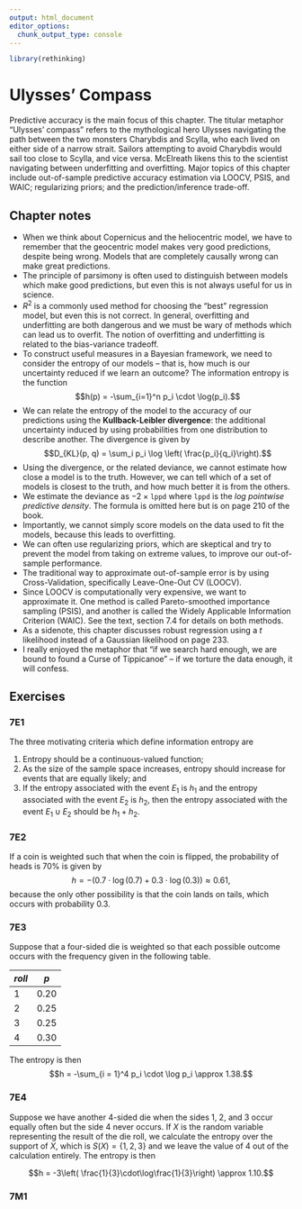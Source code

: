 ```yaml
---
output: html_document
editor_options: 
  chunk_output_type: console
---
```


```r
library(rethinking)
```

# Ulysses' Compass

Predictive accuracy is the main focus of this chapter. The titular metaphor
"Ulysses' compass" refers to the mythological hero Ulysses navigating the
path between the two monsters Charybdis and Scylla, who each lived on
either side of a narrow strait. Sailors attempting to avoid Charybdis would
sail too close to Scylla, and vice versa. McElreath likens this to the scientist
navigating between underfitting and overfitting. Major topics of this chapter
include out-of-sample predictive accuracy estimation via LOOCV, PSIS, and WAIC;
regularizing priors; and the prediction/inference trade-off.

## Chapter notes

* When we think about Copernicus and the heliocentric model, we have to remember
that the geocentric model makes very good predictions, despite being wrong.
Models that are completely causally wrong can make great predictions.
* The principle of parsimony is often used to distinguish between models which
make good predictions, but even this is not always useful for us in science.
* $R^2$ is a commonly used method for choosing the "best" regression model,
but even this is not correct. In general, overfitting and underfitting are
both dangerous and we must be wary of methods which can lead us to overfit.
The notion of overfitting and underfitting is related to the bias-variance
tradeoff.
* To construct useful measures in a Bayesian framework, we need to consider the
entropy of our models -- that is, how much is our uncertainty reduced if we
learn an outcome? The information entropy is the function
$$h(p) = -\sum_{i=1}^n p_i \cdot \log(p_i).$$
* We can relate the entropy of the model to the accuracy of our predictions
using the **Kullback-Leibler divergence**: the additional uncertainty induced by
using probabilities from one distribution to describe another. The divergence
is given by
$$D_{KL}(p, q) = \sum_i p_i \log \left( \frac{p_i}{q_i}\right).$$
* Using the divergence, or the related deviance,
we cannot estimate how close a model is to the truth. However, we can tell
which of a set of models is closest to the truth, and how much better it is from
the others.
* We estimate the deviance as $-2 \times \texttt{lppd}$ where $\texttt{lppd}$ is
the *log pointwise predictive density*. The formula is omitted here but is on
page 210 of the book.
* Importantly, we cannot simply score models on the data used to fit the models,
because this leads to overfitting.
* We can often use regularizing priors, which are skeptical and try to prevent
the model from taking on extreme values, to improve our out-of-sample performance.
* The traditional way to approximate out-of-sample error is by using
Cross-Validation, specifically Leave-One-Out CV (LOOCV).
* Since LOOCV is computationally very expensive, we want to approximate it. One
method is called Pareto-smoothed importance sampling (PSIS), and another is
called the Widely Applicable Information Criterion (WAIC). See the text, section
7.4 for details on both methods.
* As a sidenote, this chapter discusses robust regression using a $t$ likelihood
instead of a Gaussian likelihood on page 233.
* I really enjoyed the metaphor that "if we search hard enough, we are bound
to found a Curse of Tippicanoe" -- if we torture the data enough, it will
confess.

## Exercises

### 7E1

The three motivating criteria which define information entropy are

1. Entropy should be a continuous-valued function;
1. As the size of the sample space increases, entropy should increase for
events that are equally likely; and
1. If the entropy associated with the event $E_1$ is $h_1$ and the entropy
associated with the event $E_2$ is $h_2$, then the entropy associated with the
event $E_1 \cup E_2$ should be $h_1 + h_2$.

### 7E2

If a coin is weighted such that when the coin is flipped, the probability of
heads is $70\%$ is given by
$$h = -\left( 0.7 \cdot \log(0.7) + 0.3 \cdot \log(0.3) \right) \approx 0.61,$$
because the only other possibility is that the coin lands on tails, which occurs
with probability $0.3$.

### 7E3

Suppose that a four-sided die is weighted so that each possible outcome occurs
with the frequency given in the following table.

| _roll_ | _p_  |
|--------|------|
| 1      | 0.20 |
| 2      | 0.25 |
| 3      | 0.25 |
| 4      | 0.30 |

The entropy is then
$$h = -\sum_{i = 1}^4 p_i \cdot \log p_i \approx 1.38.$$

### 7E4

Suppose we have another 4-sided die when the sides 1, 2, and 3 occur equally
often but the side 4 never occurs. If $X$ is the random variable representing
the result of the die roll, we calculate the entropy over the support of $X$,
which is $S(X) = \{1, 2, 3\}$ and we leave the value of 4 out of the calculation
entirely. The entropy is then

$$h = -3\left( \frac{1}{3}\cdot\log\frac{1}{3}\right) \approx 1.10.$$

### 7M1

<!-- END OF FILE -->
